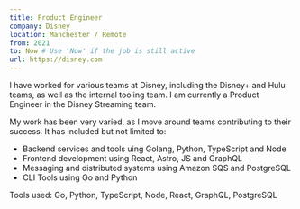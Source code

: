 ```yaml
---
title: Product Engineer
company: Disney
location: Manchester / Remote 
from: 2021
to: Now # Use 'Now' if the job is still active
url: https://disney.com
---
```


I have worked for various teams at Disney, including the Disney+ and Hulu teams,
as well as the internal tooling team. I am currently a Product Engineer in the Disney Streaming team. 

My work has been very varied, as I move around teams contributing to their success. It has 
included but not limited to: 

- Backend services and tools uing Golang, Python, TypeScript and Node
- Frontend development using React, Astro, JS and GraphQL
- Messaging and distributed systems using Amazon SQS and PostgreSQL
- CLI Tools using Go and Python

Tools used: Go, Python, TypeScript, Node, React, GraphQL, PostgreSQL
